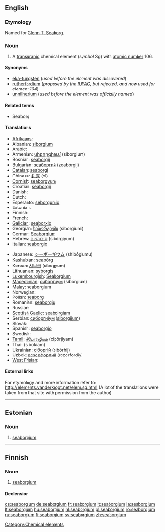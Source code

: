 {{also|Seaborgium}}
==English==
{{elements|Sg|dubnium|Db|bohrium|Bh}}

===Etymology===
Named for [[w:Glenn T. Seaborg|Glenn T. Seaborg]].

===Noun===
{{en-noun|-}}
{{wikipedia}}

# A [[transuranic]] chemical element (''symbol'' Sg) with [[atomic number]] 106.

====Synonyms====
* [[eka-tungsten]] (''used before the element was discovered'')
* [[rutherfordium]] (''proposed by the [[w:IUPAC|IUPAC]], but rejected, and now used for element 104'')
* [[unnilhexium]] (''used before the element was officially named'')

====Related terms====
* [[w:Glenn T. Seaborg|Seaborg]]

====Translations====
{{trans-top|chemical element with atomic number 106}}
* [[Afrikaans]]: {{t|af|seaborgium}}
* Albanian: [[siborgium]]
* Arabic: {{t|ar|سيبورجيوم|tr=sibórgiyum|sc=Arab|m}}
* Armenian: [[սիբորգիում]] (siborgium)
* Bosnian: [[seaborgij]]
* Bulgarian: [[зеаборгий]] (zeabórgij) {{m}}
* [[Catalan]]: [[seaborgi]]
* Chinese: [[钅喜]] (xǐ)
* [[Cornish]]: [[seaborgyum]]
* Croatian: [[seaborgij]]
* Danish: {{t|da|seaborgium}}
* Dutch: {{t|nl|seaborgium|n}}
* Esperanto: [[seborgumio]]
* Estonian: {{t|et|seaborgium}}
* Finnish: {{t|fi|seaborgium}}
* French: {{t|fr|seaborgium|m}}
* [[Galician]]: [[seaborxio]]
* Georgian: [[სიბორგიუმი]] (siborgiumi)
* German: [[Seaborgium]] {{n}}
* Hebrew: [[סיבורגיום]] (sibórgiyum)
* Italian: [[seaborgio]] {{m}}
{{trans-mid}}
* Japanese: [[シーボーギウム]] (shibōgiumu)
* [[Kashubian]]: [[seabórg]]
* Korean: [[시보귬]] (sibogyum)
* Lithuanian: [[syborgis]]
* [[Luxembourgish]]: [[Seaborgium]]
* [[Macedonian]]: [[сиборгиум]] (sibórgium) {{m}}
* Malay: seaborgium
* Norwegian: {{t|no|seaborgium}}
* Polish: [[seaborg]] {{m}}
* Romanian: [[seaborgiu]] {{n}}
* Russian: {{t|ru|сиборгий|tr=sibórgij|m}}
* [[Scottish Gaelic]]: [[seaboirgiam]]
* Serbian: [[сиборгиjум]] ([[siborgijum]]) {{m}}
* Slovak: {{t|sk|seaborgium}}
* Spanish: [[seaborgio]] {{m}}
* Swedish: {{t|sv|seaborgium}}
* [[Tamil]]: [[சீபோர்ஜியம்]] (cīpōrjiyam)
* Thai: {{Thai|[[ชีบอรเกียม]]}} (sībokiam)
* Ukrainian: [[сiборгiй]] (sibórhij) {{m}}
* Uzbek: [[резерфордий]] (rezerfordiy)
* [[West Frisian]]: {{t|fy|seaborgium}}
{{trans-bottom}}

====External links====
For etymology and more information refer to:
http://elements.vanderkrogt.net/elem/sg.html
(A lot of the translations were taken from that site with permission from the author)

[[Category:Chemical elements]]

----

==Estonian==

===Noun===
{{infl|et|noun}}

# {{element|lang=et}} [[#English|seaborgium]]

----

==Finnish==
{{wikipedia|lang=fi}}

===Noun===
{{infl|fi|noun}}

# {{element|lang=fi}} [[#English|seaborgium]]

====Declension====
{{fi-decl-tuoli|seaborgium|np=1}}

[[cs:seaborgium]]
[[de:seaborgium]]
[[fr:seaborgium]]
[[it:seaborgium]]
[[la:seaborgium]]
[[lt:seaborgium]]
[[hu:seaborgium]]
[[nl:seaborgium]]
[[pl:seaborgium]]
[[ro:seaborgium]]
[[ru:seaborgium]]
[[fi:seaborgium]]
[[sv:seaborgium]]
[[zh:seaborgium]]